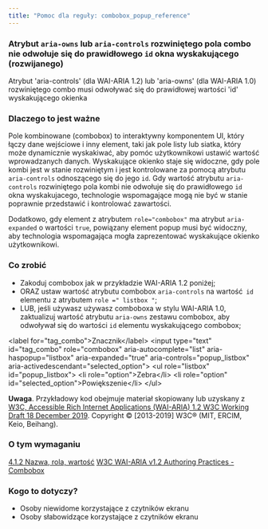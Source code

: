 ```yaml
---
title: "Pomoc dla reguły: combobox_popup_reference"
---
```


<div className="toolHelp">
<Row>
<Column colLg={16} colMd={8} colSm={4} className="toolHead">

### Atrybut `aria-owns` lub `aria-controls` rozwiniętego pola combo nie odwołuje się do prawidłowego `id` okna wyskakującego (rozwijanego)

<div id="locLevel"></div>

Atrybut 'aria-controls' (dla WAI-ARIA 1.2) lub 'aria-owns' (dla WAI-ARIA 1.0) rozwiniętego combo musi odwoływać się do prawidłowej wartości 'id' wyskakującego okienka

</Column>
</Row>
<Row>
<Column colLg={11} colMd={5} colSm={4} className="toolMain">

### Dlaczego to jest ważne

Pole kombinowane (combobox) to interaktywny komponentem UI, który łączy dane wejściowe i inny element, taki jak pole listy lub siatka, który może dynamicznie wyskakiwać, aby pomóc użytkownikowi ustawić wartość wprowadzanych danych.  Wyskakujące okienko staje się widoczne, gdy pole kombi jest w stanie rozwiniętym i jest kontrolowane za pomocą atrybutu `aria-controls` odnoszącego się do jego `id`. Gdy wartość atrybutu `aria-controls` rozwiniętego pola kombi nie odwołuje się do prawidłowego `id` okna wyskakujacego, technologie wspomagające mogą nie być w stanie poprawnie przedstawić i kontrolować zawartości. 

Dodatkowo, gdy element z atrybutem `role="combobox"` ma atrybut `aria-expanded` o wartości `true`, powiązany element popup musi być widoczny, aby technologia wspomagająca mogła zaprezentować wyskakujące okienko użytkownikowi.

<div id="locSnippet"></div>

### Co zrobić

 * Zakoduj combobox jak w przykładzie WAI-ARIA 1.2 poniżej;
 * ORAZ ustaw wartość atrybutu combobox `aria-controls` na wartość` id` elementu z atrybutem `role =" listbox "`;
 * LUB, jeśli używasz używasz comboboxa w stylu WAI-ARIA 1.0, zaktualizuj wartość atrybutu `aria-owns` zestawu combobox, aby odwoływał się do wartości `id` elementu wyskakującego combobox;

<CodeSnippet type="multi" light={true}> &lt;label for="tag_combo"&gt;Znacznik&lt;/label&gt;
  &lt;input type="text" id="tag_combo"
      role="combobox" aria-autocomplete="list"
      aria-haspopup="listbox" aria-expanded="true"
      aria-controls="popup_listbox" aria-activedescendant="selected_option"&gt;
  &lt;ul role="listbox" id="popup_listbox"&gt;
   &lt;li role="option"&gt;Zebra&lt;/li&gt;
   &lt;li role="option" id="selected_option"&gt;Powiększenie&lt;/li&gt;
  &lt;/ul&gt;</CodeSnippet>

**Uwaga**. Przykładowy kod obejmuje materiał skopiowany lub uzyskany z [W3C, Accessible Rich Internet Applications (WAI-ARIA) 1.2 W3C Working Draft 18 December 2019](https://www.w3.org/TR/wai-aria-1.2/#combobox). Copyright © [2013-2019] W3C® (MIT, ERCIM, Keio, Beihang).

</Column>
<Column colLg={5} colMd={3} colSm={4} className="toolLeft">

### O tym wymaganiu

[4.1.2 Nazwa, rola, wartość](https://www.ibm.com/able/requirements/requirements/#4_1_2)
[W3C WAI-ARIA v1.2 Authoring Practices - Combobox](https://www.w3.org/TR/wai-aria-1.2/#combobox)

### Kogo to dotyczy?

* Osoby niewidome korzystające z czytników ekranu
* Osoby słabowidzące korzystające z czytników ekranu

</Column>
</Row>
</div>

